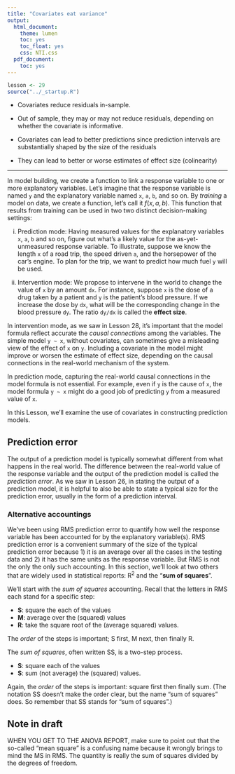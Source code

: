 ```yaml
---
title: "Covariates eat variance"
output:
  html_document:
    theme: lumen
    toc: yes
    toc_float: yes
    css: NTI.css
  pdf_document:
    toc: yes
---
```


```r
lesson <- 29
source("../_startup.R")
```

::: {.callout-warning}

- Covariates reduce residuals in-sample.

- Out of sample, they may or may not reduce residuals, depending on whether the covariate is informative.

- Covariates can lead to better predictions since prediction intervals are substantially shaped by the size of the residuals

- They can lead to better or worse estimates of effect size (colinearity)
:::



---------


In model building, we create a function to link a response variable to one or more explanatory variables. Let's imagine that the response variable is named `y` and the explanatory variable named `x`, `a`, `b`, and so on. By *training* a model on data, we create a function, let's call it $f(x, a, b)$. This function that results from training can be used in two two distinct decision-making settings: 

i. Prediction mode: Having measured values for the explanatory variables `x`, `a`, `b` and so on, figure out what's a likely value for the as-yet-unmeasured response variable. To illustrate, suppose we know the length `x` of a road trip, the speed driven `a`, and the horsepower of the car's engine. To plan for the trip, we want to predict how much fuel `y` will be used.

ii. Intervention mode: We propose to intervene in the world to change the value of `x` by an amount `dx`. For instance, suppose `x` is the dose of a drug taken by a patient and `y` is the patient's blood pressure. If we increase the dose by `dx`, what will be the corresponding change in the blood pressure `dy`. The ratio `dy/dx` is called the **effect size**.

In intervention mode, as we saw in Lesson 28, it's important that the model formula reflect accurate the *causal connections* among the variables. The simple model `y ~ x`, without covariates, can sometimes give a misleading view of the effect of `x` on `y`. Including a covariate in the model might improve or worsen the estimate of effect size, depending on the causal connections in the real-world mechanism of the system. 

In prediction mode, capturing the real-world causal connections in the model formula is not essential. For example, even if `y` is the cause of `x`, the model formula `y ~ x` might do a good job of predicting `y` from a measured value of `x`.

In this Lesson, we'll examine the use of covariates in constructing prediction models.

## Prediction error

The output of a prediction model is typically somewhat different from what happens in the real world. The difference between the real-world value of the response variable and the output of the prediction model is called the *prediction error*. As we saw in Lesson 26, in stating the output of a prediction model, it is helpful to also be able to state a typical size for the prediction error, usually in the form of a prediction interval. 




### Alternative accountings

We've been using RMS prediction error to quantify how well the response variable has been accounted for by the explanatory variable(s). RMS prediction error is a convenient summary of the size of the typical prediction error because 1) it is an average over all the cases in the testing data and 2) it has the same units as the response variable. But RMS is not the only the only such accounting. In this section, we'll look at two others that are widely used in statistical reports: R^2^ and the "**sum of squares**".

We'll start with the *sum of squares* accounting. Recall that the letters in RMS each stand for a specific step:

- **S**: square the each of the values
- **M**: average over the (squared) values
- **R**: take the square root of the (average squared) values.

The *order* of the steps is important; S first, M next, then finally R. 

The *sum of squares*, often written SS, is a two-step process.

- **S**: square each of the values
- **S**: sum (not average) the (squared) values.

Again, the *order* of the steps is important: square first then finally sum. (The notation SS doesn't make the order clear, but the name "sum of squares" does. So remember that SS stands for "sum of squares".)

::: {.callout-warning}
## Note in draft

WHEN YOU GET TO THE ANOVA REPORT, make sure to point out that the so-called "mean square" is a confusing name because it wrongly brings to mind the MS in RMS.  The quantity is really the sum of squares divided by the degrees of freedom.
:::



